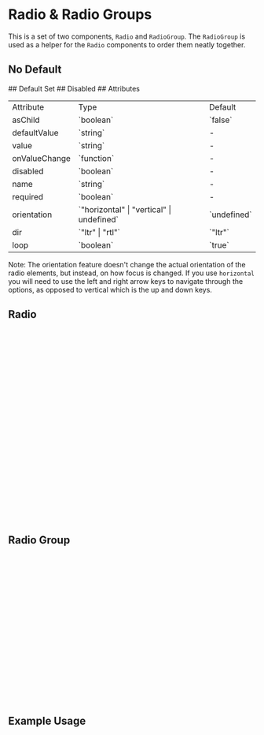 

<Meta of={RadioStories} />

# Radio & Radio Groups

This is a set of two components, `Radio` and `RadioGroup`. The `RadioGroup` is used as a helper for the `Radio` components to order them neatly together.

## No Default

<Canvas of={RadioStories.NoDefault} />
## Default Set
<Canvas of={RadioStories.DefaultSet} />
## Disabled
<Canvas of={RadioStories.RadioButtonDisabled} />
## Attributes

<table>
  <tr>
    <td>Attribute</td>
    <td>Type</td>
    <td>Default</td>
  </tr>
  <tr>
    <td>asChild</td>
    <td>`boolean`</td>
    <td>`false`</td>
  </tr>
  <tr>
    <td>defaultValue</td>
    <td>`string`</td>
    <td>-</td>
  </tr>
  <tr>
    <td>value</td>
    <td>`string`</td>
    <td>-</td>
  </tr>
  <tr>
    <td>onValueChange</td>
    <td>`function`</td>
    <td>-</td>
  </tr>
  <tr>
    <td>disabled</td>
    <td>`boolean`</td>
    <td>-</td>
  </tr>
  <tr>
    <td>name</td>
    <td>`string`</td>
    <td>-</td>
  </tr>
  <tr>
    <td>required</td>
    <td>`boolean`</td>
    <td>-</td>
  </tr>
  <tr>
    <td>orientation</td>
    <td>`"horizontal" | "vertical" | undefined`</td>
    <td>`undefined`</td>
  </tr>
  <tr>
    <td>dir</td>
    <td>`"ltr" | "rtl"`</td>
    <td>`"ltr"`</td>
  </tr>
  <tr>
    <td>loop</td>
    <td>`boolean`</td>
    <td>`true`</td>
  </tr>
</table>

Note: The orientation feature doesn't change the actual orientation of the radio elements, but instead, on how focus is changed. If you use `horizontal` you will need to use the left and right arrow keys to navigate through the options, as opposed to vertical which is the up and down keys.

## Radio

```ts
import * as React from 'react'
import * as RadioGroupPrimitive from '@radix-ui/react-radio-group'
import { cn } from '@/lib/utils'
import { RadioSelected } from '@/assets'
const RadioGroupItem = React.forwardRef<
  React.ElementRef<typeof RadioGroupPrimitive.Item>,
  React.ComponentPropsWithoutRef<typeof RadioGroupPrimitive.Item>
>(({ className, children, ...props }, ref) => {
  return (
    <RadioGroupPrimitive.Item
      ref={ref}
      className={cn(
        'h-5 w-5 rounded-full border-[0.67px] border-border bg-grey-50 disabled:opacity-50 data-[state=checked]:border-primary-600 data-[state=checked]:bg-primary-600 text-foreground-inverse',
        className
      )}
      {...props}
    >
      <RadioGroupPrimitive.Indicator className="flex items-center justify-center">
        <RadioSelected className="text-inherit stroke-current stroke-1 fill-current" />
      </RadioGroupPrimitive.Indicator>
    </RadioGroupPrimitive.Item>
  )
})
RadioGroupItem.displayName = RadioGroupPrimitive.Item.displayName

export { RadioGroupItem as Radio }
```

## Radio Group

```ts
import * as React from 'react'
import * as RadioGroupPrimitive from '@radix-ui/react-radio-group'

import { cn } from '@/lib/utils'

const RadioGroup = React.forwardRef<
  React.ElementRef<typeof RadioGroupPrimitive.Root>,
  React.ComponentPropsWithoutRef<typeof RadioGroupPrimitive.Root>
>(({ className, ...props }, ref) => {
  return (
    <RadioGroupPrimitive.Root
      className={cn('grid gap-2', className)}
      {...props}
      ref={ref}
    />
  )
})
RadioGroup.displayName = RadioGroupPrimitive.Root.displayName

export { RadioGroup }

```

## Example Usage

```ts
import { Label } from '@/components/Label'
import { Radio, RadioGroup } from '@/components/Radio'
import { useState } from 'react'
export const RadioGroupDemo = ({
  defaultValue,
  disabled,
  loop
}: {
  defaultValue?: string
  disabled?: boolean
  loop?: boolean
}): JSX.Element => {
  const [value, setValue] = useState(defaultValue)
  const handleValueChange = (newValue: string) => {
    setValue(newValue)
  }
  return (
    <RadioGroup
      defaultValue={defaultValue}
      onValueChange={handleValueChange}
      disabled={disabled}
      loop={loop}
    >
      <RadioWithLabel value="hello" />
      <RadioWithLabel value="world" />
      <RadioWithLabel value="goodbye" />
      <RadioWithLabel value="friend" />
    </RadioGroup>
  )
}
const RadioWithLabel = ({ value }: { value: string }) => {
  return (
    <span className="flex items-center space-x-1">
      <Radio value={value} />
      <Label htmlFor={value}>{value}</Label>
    </span>
  )
}

```
